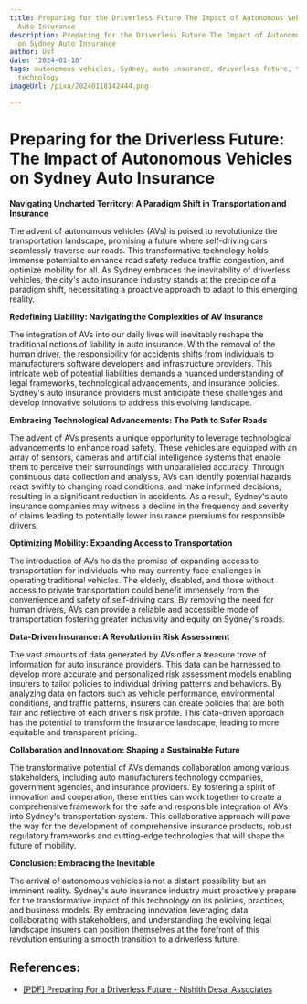 ```yaml
---
title: Preparing for the Driverless Future The Impact of Autonomous Vehicles on Sydney
  Auto Insurance
description: Preparing for the Driverless Future The Impact of Autonomous Vehicles
  on Sydney Auto Insurance
author: Usf
date: '2024-01-18'
tags: autonomous vehicles, Sydney, auto insurance, driverless future, transportation,
  technology
imageUrl: /pixa/20240118142444.png

---
```

# Preparing for the  Driverless Future: The Impact of Autonomous Vehicles on Sydney  Auto Insurance

**Navigating Uncharted Territory: A Paradigm Shift in Transportation and  Insurance**

The advent of autonomous vehicles (AVs)  is poised to  revolutionize the transportation landscape, promising a future where self-driving  cars  seamlessly  traverse our roads. This transformative technology holds immense potential to enhance road safety reduce traffic congestion, and optimize mobility  for all. As Sydney embraces the inevitability of driverless vehicles, the city's auto insurance industry stands  at the precipice of a paradigm shift, necessitating a proactive approach to adapt to this emerging reality.

**Redefining  Liability: Navigating the  Complexities of AV Insurance**

The  integration of AVs into our  daily lives will inevitably reshape the traditional notions of liability in auto  insurance.  With the removal of the human driver, the responsibility for accidents shifts from individuals to manufacturers software developers and infrastructure providers. This intricate web of potential liabilities demands a nuanced understanding of legal frameworks, technological advancements, and insurance policies. Sydney's auto  insurance providers must anticipate these challenges and develop innovative solutions to address this evolving landscape.

**Embracing Technological Advancements: The Path to  Safer Roads**

The advent of AVs presents a  unique opportunity to leverage technological advancements to enhance road safety. These vehicles  are equipped with an array  of sensors,  cameras and artificial intelligence systems that  enable them to perceive  their surroundings with unparalleled  accuracy. Through continuous data collection and analysis, AVs can identify potential hazards react swiftly to changing  road conditions, and make informed decisions, resulting in a  significant reduction in accidents. As a result, Sydney's auto insurance companies may witness a decline in the  frequency and severity of claims leading to potentially lower insurance premiums  for responsible drivers.

**Optimizing Mobility: Expanding  Access to Transportation**

The  introduction of AVs holds the promise of expanding access to transportation for individuals who may currently face challenges in operating  traditional vehicles. The elderly, disabled, and those without access to private transportation could benefit immensely from the convenience and safety  of self-driving cars. By removing the  need for human drivers, AVs can provide a reliable and accessible mode of transportation fostering greater inclusivity and equity on Sydney's  roads.

**Data-Driven  Insurance: A Revolution in Risk Assessment**

The vast amounts of data generated by AVs  offer a treasure trove of information for auto insurance providers. This data can be harnessed to develop more accurate and personalized risk assessment models  enabling insurers to tailor policies  to individual driving patterns and behaviors. By analyzing data on factors such  as vehicle performance, environmental conditions, and traffic patterns, insurers can create policies that are both fair and  reflective of each driver's risk profile. This data-driven approach  has the potential to transform the insurance landscape, leading to more equitable and transparent pricing.

**Collaboration and Innovation: Shaping a Sustainable Future**

The transformative potential of AVs demands collaboration among various stakeholders, including auto manufacturers technology companies, government agencies, and insurance providers. By fostering a spirit  of innovation and cooperation, these entities  can work  together to create a  comprehensive framework  for the  safe and responsible integration of AVs into Sydney's transportation system. This collaborative approach will pave the way for the development of comprehensive insurance products, robust regulatory frameworks and cutting-edge  technologies that will shape the future  of mobility.

**Conclusion: Embracing the Inevitable**

The arrival of autonomous vehicles is not a distant  possibility  but an  imminent reality. Sydney's auto insurance industry must proactively prepare for the  transformative impact of this technology on its policies, practices,  and business models. By  embracing innovation  leveraging data collaborating with stakeholders, and understanding the evolving legal landscape  insurers can position themselves at the forefront of this revolution ensuring a  smooth transition to a driverless future.

## References:
- [[PDF] Preparing For a Driverless Future - Nishith Desai Associates](https://www.nishithdesai.com/fileadmin/user_upload/pdfs/Research%20Papers/Preparing_For_a_Driverless_Future.pdf)

